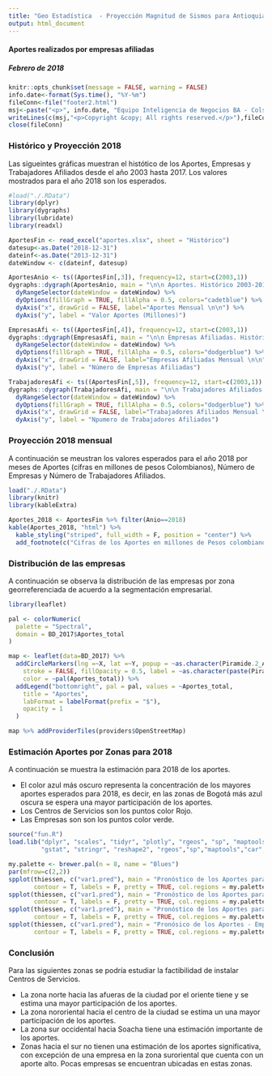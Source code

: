 ```yaml
---
title: "Geo Estadística  - Proyección Magnitud de Sismos para Antioquia en 2018"
output: html_document
---
```

#### Aportes realizados por empresas afiliadas
##### Febrero de 2018
```r
knitr::opts_chunk$set(message = FALSE, warning = FALSE)
info.date<-format(Sys.time(), "%Y-%m")
fileConn<-file("footer2.html")
msj<-paste("<p>", info.date, "Equipo Inteligencia de Negocios BA - Colsubsidio Colombia</p>")
writeLines(c(msj,"<p>Copyright &copy; All rights reserved.</p>"),fileConn)
close(fileConn)
```


### Histórico y Proyección 2018

Las sigueintes gráficas muestran el histótico de los Aportes, Empresas y Trabajadores Afiliados desde el año 2003 hasta 2017.
Los valores mostrados para el año 2018 son los esperados.

```r
#load("./.RData")
library(dplyr)
library(dygraphs)
library(lubridate)
library(readxl)

AportesFin <- read_excel("aportes.xlsx", sheet = "Histórico")
datesup<-as.Date("2018-12-31")
dateinf<-as.Date("2013-12-31")
dateWindow <- c(dateinf, datesup)

AportesAnio <- ts((AportesFin[,3]), frequency=12, start=c(2003,1))
dygraphs::dygraph(AportesAnio, main = "\n\n Aportes. Histórico 2003-2017 (Los valores de 2018 son esperados)", group = "Aportes") %>% 
  dyRangeSelector(dateWindow = dateWindow) %>% 
  dyOptions(fillGraph = TRUE, fillAlpha = 0.5, colors="cadetblue") %>%
  dyAxis("x", drawGrid = FALSE, label="Aportes Mensual \n\n") %>%
  dyAxis("y", label = "Valor Aportes (Millones)")                  

EmpresasAfi <- ts((AportesFin[,4]), frequency=12, start=c(2003,1))
dygraphs::dygraph(EmpresasAfi, main = "\n\n Empresas Afiliadas. Histórico 2003-2017 (Los valores de 2018 son esperados)", group = "Empresas") %>% 
  dyRangeSelector(dateWindow = dateWindow) %>% 
  dyOptions(fillGraph = TRUE, fillAlpha = 0.5, colors="dodgerblue") %>%
  dyAxis("x", drawGrid = FALSE, label="Empresas Afiliadas Mensual \n\n") %>%
  dyAxis("y", label = "Número de Empresas Afiliadas")                  

TrabajadoresAfi <- ts((AportesFin[,5]), frequency=12, start=c(2003,1))
dygraphs::dygraph(TrabajadoresAfi, main = "\n\n Trabajadores Afiliados. Histórico 2003-2017 (Los valores de 2018 son esperados)", group = "Aportes") %>% 
  dyRangeSelector(dateWindow = dateWindow) %>% 
  dyOptions(fillGraph = TRUE, fillAlpha = 0.5, colors="dodgerblue") %>%
  dyAxis("x", drawGrid = FALSE, label="Trabajadores Afiliados Mensual \n\n") %>%
  dyAxis("y", label = "Npumero de Trabajadores Afiliados")                  


```


### Proyección 2018 mensual

A continuación se meustran los valores esperados para el año 2018 por meses de Aportes (cifras en millones de pesos Colombianos), Número de Empresas y Número de Trabajadores Afiliados.

```r
load("./.RData")
library(knitr)
library(kableExtra)

Aportes_2018 <- AportesFin %>% filter(Anio==2018)
kable(Aportes_2018, "html") %>%
  kable_styling("striped", full_width = F, position = "center") %>%
  add_footnote(c("Cifras de los Aportes en millones de Pesos colombianos"), notation = "number")
```

### Distribución de las empresas

A continuación se observa la distribución de las empresas por zona georreferenciada de acuerdo a la segmentación empresarial.


```r

library(leaflet)

pal <- colorNumeric(
  palette = "Spectral",
  domain = BD_2017$Aportes_total
)

map <- leaflet(data=BD_2017) %>%
  addCircleMarkers(lng =~X, lat =~Y, popup = ~as.character(Piramide.2_Actual), radius = ~ sqrt(10),
    stroke = FALSE, fillOpacity = 0.5, label = ~as.character(paste(Piramide.2_Actual, RazonSocial)), 
    color = ~pal(Aportes_total)) %>%
  addLegend("bottomright", pal = pal, values = ~Aportes_total,
    title = "Aportes",
    labFormat = labelFormat(prefix = "$"),
    opacity = 1
  )

map %>% addProviderTiles(providers$OpenStreetMap)


```





### Estimación Aportes por Zonas para 2018

A continuación se muestra la estimación para 2018 de los aportes. 

- El color azul más oscuro representa la concentración de los mayores aportes esperados para 2018, es decir, en las zonas de Bogotá más azul oscura se espera una mayor participación de los aportes.
- Los Centros de Servicios son los puntos color Rojo.
- Las Empresas son son los puntos color verde.

```r
source("fun.R")
load.lib("dplyr", "scales", "tidyr", "plotly", "rgeos", "sp", "maptools", "car", "geoR", "dygraphs", 
         "gstat", "stringr", "reshape2", "rgeos","sp","maptools","car","geoR","gstat","RColorBrewer","readxl")

my.palette <- brewer.pal(n = 8, name = "Blues")
par(mfrow=c(2,2))
spplot(thiessen, c("var1.pred"), main = "Pronóstico de los Aportes para 2018", 
       contour = T, labels = F, pretty = TRUE, col.regions = my.palette, cuts = 6, col = "transparent")
spplot(thiessen, c("var1.pred"), main = "Pronóstico de los Aportes para 2018 - Centro de Servicios", sp.layout = list(pts.c),
       contour = T, labels = F, pretty = TRUE, col.regions = my.palette, cuts = 6, col = "transparent")
spplot(thiessen, c("var1.pred"), main = "Pronóstico de los Aportes para 2018 - Empresas", sp.layout = list(pts.s),
       contour = T, labels = F, pretty = TRUE, col.regions = my.palette, cuts = 6, col = "transparent")
spplot(thiessen, c("var1.pred"), main = "Pronósico de los Aportes - Empresas y Centros Servicio", sp.layout = list(pts.s, pts.c),
       contour = T, labels = F, pretty = TRUE, col.regions = my.palette, cuts = 6, col = "transparent")


```



### Conclusión

Para las siguientes zonas se podría estudiar la factibilidad de instalar Centros de Servicios.

- La zona norte hacia las afueras de la ciudad por el oriente tiene y se estima una mayor participación de los aportes.
- La zona nororiental hacia el centro de la ciudad se estima un una mayor participación de los aportes.
- La zona sur occidental hacia Soacha tiene una estimación importante de los aportes.
- Zonas hacia el sur no tienen una estimación de los aportes significativa, con excepción de una empresa en la zona suroriental que cuenta con un aporte alto. Pocas empresas se encuentran ubicadas en estas zonas. 

